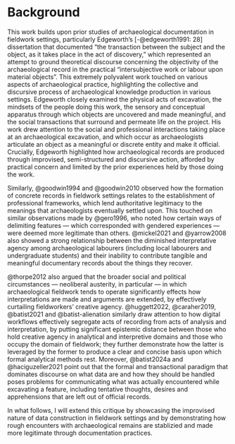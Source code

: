 # Background
This work builds upon prior studies of archaeological documentation in fieldwork settings, particularly Edgeworth's [-@edgeworth1991: 28] dissertation that documented "the transaction between the subject and the object, as it takes place in the act of discovery," which represented an attempt to ground theoretical discourse concerning the objectivity of the archaeological record in the practical "intersubjective work or labour upon material objects".
This extremely polyvalent work touched on various aspects of archaeological practice, highlighting the collective and discursive process of archaeological knowledge production in various settings.
Edgeworth closely examined the physical acts of excavation, the mindsets of the people doing this work, the sensory and conceptual apparatus through which objects are uncovered and made meaningful, and the social transactions that surround and permeate life on the project.
His work drew attention to the social and professional interactions taking place at an archaeological excavation, and which occur as archaeologists articulate an object as a meaningful or discrete entity and make it official.
Crucially, Edgeworth highlighted how archaeological records are produced through improvised, semi-structured and discursive action, afforded by practical concern and limited by the prior experiences held by those doing the work.

Similarly, @goodwin1994 and @goodwin2010 observed how the formation of concrete records in fieldwork settings relates to the establishment of professional frameworks, which lend authoritative legitimacy to the meanings that archaeologists eventually settled upon.
This touched on similar observations made by @gero1996, who noted how certain ways of delimiting features --- which corresponded with gendered experiences --- were deemed more legitimate than others.
@mickel2021 and @yarrow2008 also showed a strong relationship between the diminished interpretative agency among archaeological labourers (including local labourers and undergraduate students) and their inability to contribute tangible and meaningful documentary records about the things they recover.

@thorpe2012 also argued that the broader social and political circumstances --- neoliberal austerity, in particular --- in which archaeological fieldwork tends to operate significantly effects how interpretations are made and arguments are extended, by effectively curtailing fieldworkers' creative agency.
@huggett2022, @caraher2019, @batist2021 and @batist-alienation similarly draw attention to how digital workflows effectively segregate acts of recording from acts of analysis and interpretation, by putting significant epistemic distance between those who hold creative agency in analytical and interpretive domains and those who occupy the domain of fieldwork; they further demonstrate how the latter is leveraged by the former to produce a clear and concise basis upon which formal analytical methods rest.
Moreover, @batist2024a and @haciguzeller2021 point out that the formal and transactional paradigm that dominates discourse on what data are and how they should be handled poses problems for communicating what was actually encountered while excavating a feature, including tentative thoughts, desires and apprehensions that are left out of official records.

In what follows, I will extend this critique by showcasing the improvised nature of data construction in fieldwork settings and by demonstrating how rough encounters with archaeological remains are stablizied and made more legitimate through documentation practices.
